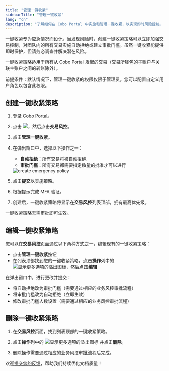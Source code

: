 ```yaml
---
title: "管理一键收紧"
sidebarTitle: "管理一键收紧"
lang: "cn"
description: "了解如何在 Cobo Portal 中实施和管理一键收紧，以实现即时风险控制。"
---
```


一键收紧专为应急情况而设计。当发现风险时，创建一键收紧策略可以立即加强交易控制，对团队内的所有交易实施自动拒绝或建立审批门槛。虽然一键收紧能提供即时保护，但请务必调查并解决潜在风险。

<Info>一键收紧策略适用于所有从 Cobo Portal 发起的交易（交易所钱包的子账户与关联主账户之间的转账除外）。</Info>

<Note>前提条件：默认情况下，管理一键收紧的权限仅限于管理员。您可以配置自定义用户角色以包含此权限。</Note>

## 创建一键收紧策略

1. 登录 [Cobo Portal](https://portal.cobo.com/login)。

2. 点击 <img src="/en/images/common/wallets_icon.svg" className="icon"/>，然后点击**交易风控**。

3. 点击**管理一键收紧**。

4. 在弹出窗口中，选择以下操作之一：
   - **自动拒绝**：所有交易将被自动拒绝
   - **审批门槛**：所有交易都需要指定数量的批准才可以进行

   <img src="/cn/images/risk-controls/emergency-policy-create.png" className="screenshot_full_screen" alt="create emergency policy" />

5. 点击**提交**以实施策略。

6. 根据提示完成 MFA 验证。

7. 创建后，一键收紧策略将显示在**交易风控**列表顶部，拥有最高优先级。

<Note>一键收紧策略无需审批即可生效。</Note>

## 编辑一键收紧策略

您可以在**交易风控**页面通过以下两种方式之一，编辑现有的一键收紧策略：
- 点击**管理一键收紧**按钮
- 在列表顶部找到您的一键收紧策略，点击**操作**列中的 <img src="/en/images/common/icon_more.svg" className="icon" alt="显示更多选项的溢出图标"/>，然后点击**编辑**

在弹出窗口中，进行更改并提交：
- 将自动拒绝改为审批门槛（需要通过相应的业务风控审批流程）
- 将审批门槛改为自动拒绝（立即生效）
- 修改审批门槛人数设置（需要通过相应的业务风控审批流程）

## 删除一键收紧策略

1. 在**交易风控**页面，找到列表顶部的一键收紧策略。

2. 点击**操作**列中的 <img src="/en/images/common/icon_more.svg" className="icon" alt="显示更多选项的溢出图标"/> 并点击**删除**。

3. 删除操作需要通过相应的业务风控审批流程后完成。

<Tip>欢迎[提交您的反馈](https://forms.zohopublic.com/cobo/form/DocumentFeedbackForm/formperma/QvLOhxJv1_JMsJ-1dleZ8Itb_7rzN-LtgvsDdxosoVI?referrername=manuals)，帮助我们持续优化文档质量！</Tip>
